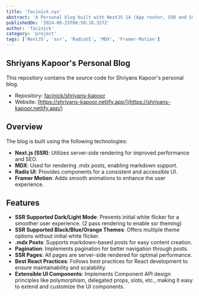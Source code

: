 ```yaml
---
title: 'facinick.xyz'
abstract: 'A Personal blog built with NextJS 14 (App router, SSR and SSG), RadixUI, MDX supporting features like server side code syntax highlighting, Motion-Framer.'
publishedOn: '2024-06-25T08:50:18.327Z'
author: 'facinick'
category: 'project'
tags: ['NextJS', 'ssr', 'RadixUI', 'MDX', 'Framer-Motion']
---
```


## Shriyans Kapoor's Personal Blog

This repository contains the source code for Shriyans Kapoor's personal blog.

- Repository: [facinick/shriyans-kapoor](https://github.com/facinick/shriyans-kapoor.git)
- Website: [https://shriyans-kapoor.netlify.app/](https://shriyans-kapoor.netlify.app/)

## Overview

The blog is built using the following technologies:

- **Next.js (SSR)**: Utilizes server-side rendering for improved performance and SEO.
- **MDX**: Used for rendering .mdx posts, enabling markdown support.
- **Radix UI**: Provides components for a consistent and accessible UI.
- **Framer Motion**: Adds smooth animations to enhance the user experience.

## Features

- **SSR Supported Dark/Light Mode**: Prevents initial white flicker for a smoother user experience. (2 pass rendering to enable ssr theming)
- **SSR Supported Black/Blue/Orange Themes**: Offers multiple theme options without initial white flicker.
- **.mdx Posts**: Supports markdown-based posts for easy content creation.
- **Pagination**: Implements pagination for better navigation through posts.
- **SSR Pages**: All pages are server-side rendered for optimal performance.
- **Best React Practices**: Follows best practices for React development to ensure maintainability and scalability.
- **Extensible UI Components**: Implements Component API design principles like polymorphism, delegated props, slots, etc., making it easy to extend and customize the UI components.
